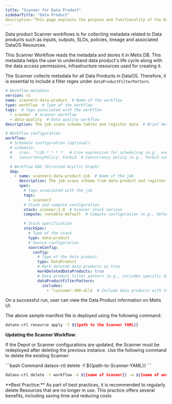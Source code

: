 ```yaml
---
title: "Scanner for Data Product"
sidebarTitle: "Data Product"
description:"This page explains the purpose and functionality of the Data Product Scanner workflow, which collects metadata related to Data products and stores it in Metis DB for user reference and data access permissions."
---
```


Data product Scanner workflows is for collecting metadata related to Data products such as inputs, outputs, SLOs, policies, lineage and associated DataOS Resources.

This Scanner Workflow reads the metadata and stores it in Metis DB. This metadata helps the user to understand data product's life cycle along with the data access permissions, infrastructure resources used for creating it.

<Note>

The Scanner collects metadata for all Data Products in DataOS. Therefore, it is essential to include a filter regex under `dataProductFilterPattern`.

</Note>

```yaml
# Workflow metadata
version: v1
name: scanner2-data-product  # Name of the workflow
type: workflow  # Type of the workflow
tags:  # Tags associated with the workflow
  - scanner  # Scanner workflow
  - data-quality  # Data quality workflow
description: The job scans schema tables and register data  # Brief description of the workflow

# Workflow configuration
workflow:
  # Schedule configuration (optional)
  # schedule:
  #   cron: '*/20 * * * *'  # Cron expression for scheduling (e.g., every 20 minutes)
  #   concurrencyPolicy: Forbid  # Concurrency policy (e.g., forbid concurrent runs)

  # Workflow DAG (Directed Acyclic Graph)
  dag:
    - name: scanner2-data-product-job  # Name of the job
      description: The job scans schema from data-product and register data to metis  # Brief description of the job
      spec:
        # Tags associated with the job
        tags:
          - scanner2
        # Stack and compute configuration
        stack: scanner:2.0  # Scanner stack version
        compute: runnable-default  # Compute configuration (e.g., default runner)

        # Stack specification
        stackSpec:
          # Type of the stack
          type: data-product
          # Source configuration
          sourceConfig:
            config:
              # Type of the data product
              type: DataProduct
              # Mark deleted data products as true
              markDeletedDataProducts: true
              # Data product filter pattern (e.g., includes specific data products)
              dataProductFilterPattern:
                includes:
                  - ^customer-360-all$  # Include data products with the specified pattern
```

<Note>

On a successful run, user can view the Data Product information on Metis UI.

</Note>

The above sample manifest file is deployed using the following command:

```bash
dataos-ctl resource apply -f ${{path to the Scanner YAML}}
```

**Updating the Scanner Workflow**:

If the Depot or Scanner configurations are updated, the Scanner must be redeployed after deleting the previous instance. Use the following command to delete the existing Scanner:

<CodeGroup>
  ```bash Command
  dataos-ctl delete -f ${{path-to-Scanner-YAML}}
  ```

  ```bash Alternative Command
  dataos-ctl delete -t workflow -n ${{name of Scanner}} -w ${{name of workspace}}
  ```
</CodeGroup>

<Note>
  **Best Practice:** As part of best practices, it is recommended to regularly delete Resources that are no longer in use. This practice offers several benefits, including saving time and reducing costs
</Note>